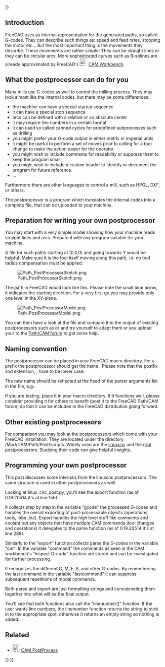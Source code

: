 <languages/>
{{UnfinishedDocu{{#translation:}}}}

{{Docnav
|[[CAM_SetupSheet|SetupSheet]]
|[[CAM_fourth_axis|Fourth axis]]
|[[CAM_Workbench|CAM]]
|IconL=
|IconR=
|IconC=Workbench_CAM.svg
}}

{{TOCright}}

==Introduction==

FreeCAD uses as internal representation for the generated paths, so called G-codes. They can describe such things as: speed and feed rates, stopping the motor etc... But the most important thing is the movements they describe. These movements are rather simple: They can be straight lines or they can be circular arcs. More sophisticated curves such as B-splines are already approximated by FreeCAD's [[Image:Workbench_CAM.svg|24px]] [[CAM_Workbench|CAM Workbench]].

==What the postprocessor can do for you==

Many mills use G-codes as well to control the milling process. They may look almost like the internal codes, but there may be some differences:
* the machine can have a special startup sequence
* it can have a special stop sequence
* arcs can be defined with a relative or an absolute center
* it may require line numbers in a certain format
* it can used so called canned cycles for predefined subprocesses such as drilling
* you might prefer your G-code output in either metric or imperial units.
* it might be useful to perform a set of moves prior to calling for a tool change to make the action easier for the operator
* you might wish to include comments for readability or suppress them to keep the program small
* you might wish to include a custom header to identify or document the program for future reference.
* ...

Furthermore there are other languages to control a mill, such as HPGL, DXF, or others.

The postprocessor is a program which translates the internal codes into a complete file, that can be uploaded to your machine.

==Preparation for writing your own postprocessor==

You may start with a very simple model showing how your machine reads straight lines and arcs. Prepare it with any program suitable for your machine.

A file for such paths starting at (0,0,0) and going towards Y would be helpful. Make sure it is the tool itself moving along this path, i.e. no tool radius compensation must be applied.

[[File:Path_PostProcessorSketch.png]]

The path in FreeCAD would look like this. Please note the small blue arrow, it indicates the starting direction. For a very first go you may provide only one level in the XY-plane.

[[File:Path PostProcessorModel.png]]

You can then have a look at the file and compare it to the output of existing postprocessors such as {{FileName|linux_cnc_post.py}} or {{FileName|grbl_post.py}} and try yourself to adapt them or you upload your to the [https://forum.freecad.org/viewforum.php?f=15 Path/CAM forum] to get some help.

==Naming convention==

The postprocessor can be placed in your FreeCAD macro directory. For a prefix {{FileName|<filename>}} the postprocessor should get the name {{FileName|<filename>_post.py}}. Please note that the postfix and extension, {{FileName|_post.py}}, have to be lower case.

The new name should be reflected at the head of the parser arguments list in the {{FileName|<filename>_post.py}} file, e.g.:

{{Code|lang=text|code=
parser = argparse.ArgumentParser(prog="grbl", add_help=False)
}}

If you are testing, place it in your macro directory. If it functions well, please consider providing it for others to benefit (post it to the FreeCAD Path/CAM forum) so that it can be included in the FreeCAD distribution going forward.

==Other existing postprocessors==

For comparison you may look at the postprocessors which come with your FreeCAD installation. They are located under the directory <path_to_your_FreeCAD_distro>/Mod/CAM/Path/Post/scripts. Widely used are the [http://linuxcnc.org/ linuxcnc] and the [https://github.com/grbl/grbl grbl] postprocessors. Studying their code can give helpful insights.

==Programming your own postprocessor==

This post discusses some internals from the linuxcnc postprocessors. The same strucure is used in other postprocessors as well.

Looking at linux_cnc_post.py, you'll see the export function (as of 0.19.20514 it's at line 156)

{{Code|code=
def export(objectslist, filename, argstring):
    # pylint: disable=global-statement
    ...
    gcode = ""
    ...
    ...
}}

it collects step by step in the variable "gcode" the processed G-codes and handles the overall exporting of post-processable objects (operations, tools, jobs ,etc).
Export handles the high level stuff like comments and coolant but any objects that have multiple CAM commands (tool changes and operations) it delegates to the parse function (as of 0.19.20514 it's at line 288).

{{Code|code=
def parse(pathobj):
    ...
    out = ""
    lastcommand = None
    ...
    ...
}}

Similarly to the "export" function collects parse the G-codes in the variable "out". In the variable "command" the commands as seen in the CAM workbench's "inspect G-code" function are stored and can be investigated for further processing.

{{Code|code=
        for c in pathobj.Path.Commands:

            command = c.Name
}}

It recognizes the different G, M, F, S, and other G-codes. By remembering the last command in the variable "lastcommand" it can suppress subsequent repetitions of modal commands.

Both parse and export are just formatting strings and concatenating them together into what will be the final output.

You'll see that both functions also call the "linenumber()" function. If the user wants line numbers, the linenumber function returns the string to stick in to the appropriate spot, otherwise it returns an empty string so nothing is added.

==Related==

* [[Image:CAM_Post.svg|24px]] [[CAM_Post|CAM PostProcess]]


{{Docnav
|[[CAM_SetupSheet|SetupSheet]]
|[[CAM_fourth_axis|Fourth axis]]
|[[CAM_Workbench|CAM]]
|IconL=
|IconR=
|IconC=Workbench_CAM.svg
}}

{{CAM_Tools_navi{{#translation:}}}}
{{Userdocnavi{{#translation:}}}}